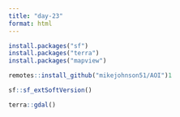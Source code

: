 ```yaml
---
title: "day-23"
format: html
---
```


```r
install.packages("sf")
install.packages("terra")
install.packages("mapview")
```
```r
remotes::install_github("mikejohnson51/AOI")1
```
```r
sf::sf_extSoftVersion()

terra::gdal()
```

